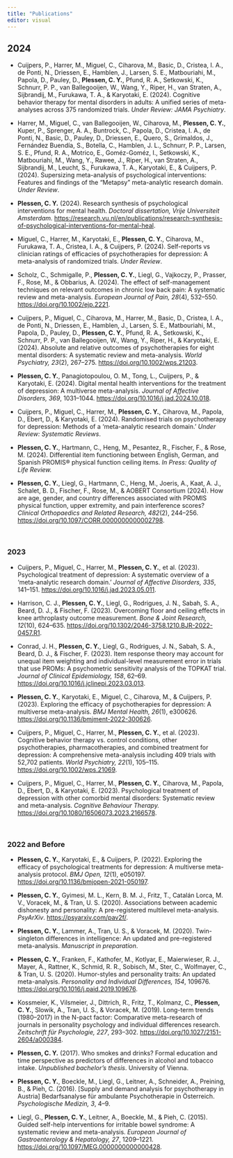 ```yaml
---
title: "Publications"
editor: visual
---
```


## **2024**

-   Cuijpers, P., Harrer, M., Miguel, C., Ciharova, M., Basic, D., Cristea, I. A., de Ponti, N., Driessen, E., Hamblen, J., Larsen, S. E., Matbouriahi, M., Papola, D., Pauley, D., **Plessen, C. Y.**, Pfund, R. A., Setkowski, K., Schnurr, P. P., van Ballegooijen, W., Wang, Y., Riper, H., van Straten, A., Sijbrandij, M., Furukawa, T. A., & Karyotaki, E. (2024). Cognitive behavior therapy for mental disorders in adults: A unified series of meta-analyses across 375 randomized trials. *Under Review: JAMA Psychiatry*.

-   Harrer, M., Miguel, C., van Ballegooijen, W., Ciharova, M., **Plessen, C. Y.**, Kuper, P., Sprenger, A. A., Buntrock, C., Papola, D., Cristea, I. A., de Ponti, N., Basic, D., Pauley, D., Driessen, E., Quero, S., Grimaldos, J., Fernández Buendía, S., Botella, C., Hamblen, J. L., Schnurr, P. P., Larsen, S. E., Pfund, R. A., Motrico, E., Goméz-Goméz, I., Setkowski, K., Matbouriahi, M., Wang, Y., Rawee, J., Riper, H., van Straten, A., Sijbrandij, M., Leucht, S., Furukawa, T. A., Karyotaki, E., & Cuijpers, P. (2024). Supersizing meta-analysis of psychological interventions: Features and findings of the “Metapsy” meta-analytic research domain. *Under Review*.

-   **Plessen, C. Y.** (2024). Research synthesis of psychological interventions for mental health. *Doctoral dissertation, Vrije Universiteit Amsterdam.* <https://research.vu.nl/en/publications/research-synthesis-of-psychological-interventions-for-mental-heal>.

-   Miguel, C., Harrer, M., Karyotaki, E., **Plessen, C. Y.**, Ciharova, M., Furukawa, T. A., Cristea, I. A., & Cuijpers, P. (2024). Self-reports vs clinician ratings of efficacies of psychotherapies for depression: A meta-analysis of randomized trials. *Under Review*.

-   Scholz, C., Schmigalle, P., **Plessen, C. Y.**, Liegl, G., Vajkoczy, P., Prasser, F., Rose, M., & Obbarius, A. (2024). The effect of self-management techniques on relevant outcomes in chronic low back pain: A systematic review and meta-analysis. *European Journal of Pain, 28*(4), 532–550. <https://doi.org/10.1002/ejp.2221>.

-   Cuijpers, P., Miguel, C., Ciharova, M., Harrer, M., Basic, D., Cristea, I. A., de Ponti, N., Driessen, E., Hamblen, J., Larsen, S. E., Matbouriahi, M., Papola, D., Pauley, D., **Plessen, C. Y.**, Pfund, R. A., Setkowski, K., Schnurr, P. P., van Ballegooijen, W., Wang, Y., Riper, H., & Karyotaki, E. (2024). Absolute and relative outcomes of psychotherapies for eight mental disorders: A systematic review and meta-analysis. *World Psychiatry, 23*(2), 267–275. <https://doi.org/10.1002/wps.21203>.

-   **Plessen, C. Y.**, Panagiotopoulou, O. M., Tong, L., Cuijpers, P., & Karyotaki, E. (2024). Digital mental health interventions for the treatment of depression: A multiverse meta-analysis. *Journal of Affective Disorders, 369*, 1031–1044. <https://doi.org/10.1016/j.jad.2024.10.018>.

-   Cuijpers, P., Miguel, C., Harrer, M., **Plessen, C. Y.**, Ciharova, M., Papola, D., Ebert, D., & Karyotaki, E. (2024). Randomised trials on psychotherapy for depression: Methods of a ‘meta-analytic research domain.’ *Under Review: Systematic Reviews*.

-   **Plessen, C. Y.**, Hartmann, C., Heng, M., Pesantez, R., Fischer, F., & Rose, M. (2024). Differential item functioning between English, German, and Spanish PROMIS® physical function ceiling items. *In Press: Quality of Life Review.*

-   **Plessen, C. Y.**, Liegl, G., Hartmann, C., Heng, M., Joeris, A., Kaat, A. J., Schalet, B. D., Fischer, F., Rose, M., & AOBERT Consortium (2024). How are age, gender, and country differences associated with PROMIS physical function, upper extremity, and pain interference scores? *Clinical Orthopaedics and Related Research, 482*(2), 244–256. <https://doi.org/10.1097/CORR.0000000000002798>.

<br>

### **2023**

-   Cuijpers, P., Miguel, C., Harrer, M., **Plessen, C. Y.**, et al. (2023). Psychological treatment of depression: A systematic overview of a ‘meta-analytic research domain.’ *Journal of Affective Disorders, 335*, 141–151. <https://doi.org/10.1016/j.jad.2023.05.011>.

-   Harrison, C. J., **Plessen, C. Y.**, Liegl, G., Rodrigues, J. N., Sabah, S. A., Beard, D. J., & Fischer, F. (2023). Overcoming floor and ceiling effects in knee arthroplasty outcome measurement. *Bone & Joint Research, 12*(10), 624–635. <https://doi.org/10.1302/2046-3758.1210.BJR-2022-0457.R1>.

-   Conrad, J. H., **Plessen, C. Y.**, Liegl, G., Rodrigues, J. N., Sabah, S. A., Beard, D. J., & Fischer, F. (2023). Item response theory may account for unequal item weighting and individual-level measurement error in trials that use PROMs: A psychometric sensitivity analysis of the TOPKAT trial. *Journal of Clinical Epidemiology, 158*, 62–69. <https://doi.org/10.1016/j.jclinepi.2023.03.013>.

-   **Plessen, C. Y.**, Karyotaki, E., Miguel, C., Ciharova, M., & Cuijpers, P. (2023). Exploring the efficacy of psychotherapies for depression: A multiverse meta-analysis. *BMJ Mental Health, 26*(1), e300626. <https://doi.org/10.1136/bmjment-2022-300626>.

-   Cuijpers, P., Miguel, C., Harrer, M., **Plessen, C. Y.**, et al. (2023). Cognitive behavior therapy vs. control conditions, other psychotherapies, pharmacotherapies, and combined treatment for depression: A comprehensive meta-analysis including 409 trials with 52,702 patients. *World Psychiatry, 22*(1), 105–115. <https://doi.org/10.1002/wps.21069>.

-   Cuijpers, P., Miguel, C., Harrer, M., **Plessen, C. Y.**, Ciharova, M., Papola, D., Ebert, D., & Karyotaki, E. (2023). Psychological treatment of depression with other comorbid mental disorders: Systematic review and meta-analysis. *Cognitive Behaviour Therapy.* <https://doi.org/10.1080/16506073.2023.2166578>.

<br>

### **2022 and Before**


-   **Plessen, C. Y.**, Karyotaki, E., & Cuijpers, P. (2022). Exploring the efficacy of psychological treatments for depression: A multiverse meta-analysis protocol. *BMJ Open, 12*(1), e050197. <https://doi.org/10.1136/bmjopen-2021-050197>.

-   **Plessen, C. Y.**, Gyimesi, M. L., Kern, B. M. J., Fritz, T., Catalán Lorca, M. V., Voracek, M., & Tran, U. S. (2020). Associations between academic dishonesty and personality: A pre-registered multilevel meta-analysis. *PsyArXiv*. <https://psyarxiv.com/pav2f/>.

-   **Plessen, C. Y.**, Lammer, A., Tran, U. S., & Voracek, M. (2020). Twin-singleton differences in intelligence: An updated and pre-registered meta-analysis. *Manuscript in preparation*.

-   **Plessen, C. Y.**, Franken, F., Kathofer, M., Kotlyar, E., Maierwieser, R. J., Mayer, A., Rattner, K., Schmid, R. R., Sobisch, M., Ster, C., Wolfmayer, C., & Tran, U. S. (2020). Humor-styles and personality traits: An updated meta-analysis. *Personality and Individual Differences, 154*, 109676. <https://doi.org/10.1016/j.paid.2019.109676>.

-   Kossmeier, K., Vilsmeier, J., Dittrich, R., Fritz, T., Kolmanz, C., **Plessen, C. Y.**, Slowik, A., Tran, U. S., & Voracek, M. (2019). Long-term trends (1980–2017) in the N-pact factor: Comparative meta-research of journals in personality psychology and individual differences research. *Zeitschrift für Psychologie, 227*, 293–302. <https://doi.org/10.1027/2151-2604/a000384>.

-   **Plessen, C. Y.** (2017). Who smokes and drinks? Formal education and time perspective as predictors of differences in alcohol and tobacco intake. *Unpublished bachelor’s thesis*. University of Vienna.

-   **Plessen, C. Y.**, Boeckle, M., Liegl, G., Leitner, A., Schneider, A., Preining, B., & Pieh, C. (2016). \[Supply and demand analysis for psychotherapy in Austria\] Bedarfsanalyse für ambulante Psychotherapie in Österreich. *Psychologische Medizin, 3*, 4–9.

-   Liegl, G., **Plessen, C. Y.**, Leitner, A., Boeckle, M., & Pieh, C. (2015). Guided self-help interventions for irritable bowel syndrome: A systematic review and meta-analysis. *European Journal of Gastroenterology & Hepatology, 27*, 1209–1221. <https://doi.org/10.1097/MEG.0000000000000428>.

